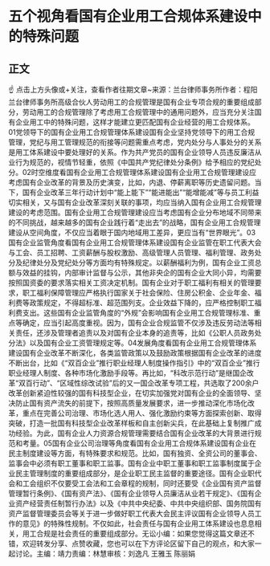 # 五个视角看国有企业用工合规体系建设中的特殊问题
## 正文
☝ 点击上方头像或+关注，查看作者往期文章~来源：兰台律师事务所作者：程阳 兰台律师事务所高级合伙人劳动用工的合规管理是国有企业专项合规的重要组成部分，劳动用工的合规管理除了考虑用工合规管理中的通用问题外，应当充分关注国有企业用工中的特殊问题，这样才能建立更匹配国有企业经营的用工合规体系。01党领导下的国有企业用工合规管理体系建设国有企业坚持党领导下的用工合规管理，党纪与用工管理规范的衔接等问题需重点考虑，党内处分与人事处分的关系是用工体系建设中要处理好的关系。作为共产党员的国有企业领导人员违反廉洁从业行为规范的，视情节轻重，依照《中国共产党纪律处分条例》给予相应的党纪处分。02时空维度看国有企业用工合规管理体系建设国有企业用工合规管理建设应考虑国有企业改革的背景及历史演变，比如，内退、停薪离职等历史遗留问题。当下，国有企业改革三年行动计划中“能上能下”“能进能出”“能增能减”等与员工利益切实相关，又与国有企业改革深刻关联的事项，均应当纳入国有企业用工合规管理建设的考虑范围。国有企业用工合规管理建设应当考虑国有企业分布地域不同带来的不同挑战，越来越多的国有企业践行着“走出去”的战略，国有企业用工合规管理建设从空间角度，不仅应当着眼于国内地域用工差异，更应当有“世界眼光”。03国有企业监管角度看国有企业用工合规管理体系建设国有企业监管在职工代表大会与工会、员工招聘、工资薪酬与股权激励、高级管理人员管理、福利管理、政务处分及纪律处分及党纪处分等方面均有特殊规定。以薪酬福利为例，国有企业工资总额与效益的挂钩，内部审计监督与公示，其他非央企的国有企业大同小异，均需要按照国资委的要求落实相关工资决定机制。国有企业对于职工福利有相关的管理要求，职工福利保障管理应严格执行国家关于社会保险、住房公积金、企业年金、福利费等政策规定，不得超标准、超范围列支。企业效益下降的，应严格控制职工福利费支出。这些国有企业监管角度的“外规”会影响国有企业用工合规管理标准、重点等确定，应当引起高度重视。因为，国有企业合规监管不仅涉及违反劳动法等相关责任，还涉及管理者追责以及对国有企业本身的追责等，比如《公职人员政务处分法》以及国有企业工资管理规定等。04发展角度看国有企业用工合规管理体系建设国有企业改革不断深化，各类监管政策以及鼓励政策根据国有企业改革的进度不断出台，比如《“双百企业”推行职业经理人制度操作指引》中的“双百企业”推行职业经理人制度、各种市场化激励手段等。再比如，“科改示范行动”是继国企改革“双百行动”、“区域性综改试验”后的又一国企改革专项工程，共选取了200余户改革创新紧迫性较强的国有科技型企业，在切实加强党对国有企业的全面领导、坚决防止国有资产流失的前提下，按照高质量发展要求，进一步推动深化市场化改革，重点在完善公司治理、市场化选人用人、强化激励约束等方面探索创新、取得突破，打造一批国有科技型企业改革样板和自主创新尖兵，在此基础上复制推广成功经验。为此，国有企业人力资源合规管理需要结合国有企业改革的大背景进行规范和考量。05国有企业公司治理等角度看国有企业用工合规体系建设国有企业在民主制度建设等方面，有特殊要求和规范。比如，国有独资、全资公司的董事会、监事会中必须有职工董事和职工监事。国有企业中职工董事和职工监事制度属于企业民主管理制度的重要组成部分，是企业职工民主监督的重要途径。国有企业职代会和工会组织不仅要受工会法和工会章程的规制，同时还要受《企业国有资产监督管理暂行条例》、《国有资产法》、《国有企业领导人员廉洁从业若干规定》、《国有企业资产经营责任制暂行办法》以及《中共中央纪委、中共中央组织部、国务院国有资产监督管理委员会等关于进一步做好职工代表大会民主评议国有企业领导人员工作的意见》的特殊性规制。不仅如此，社会责任与国有企业用工体系建设也息息相关，用工合规是社会责任的重要组成部分。无讼小编：如果您觉得这篇文章还不错，欢迎转发分享、点赞收藏，您也可以在下方评论区留下自己的观点，和大家一起讨论。主编：靖力责编：林慧审核：刘逸凡 王雅玉 陈丽娟